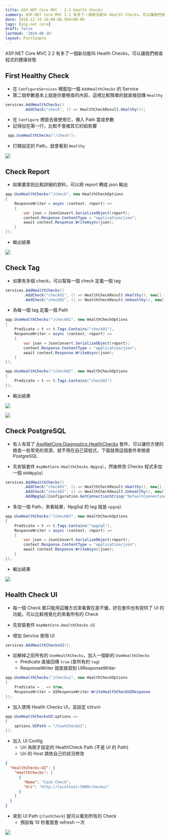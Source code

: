 ```yaml
---
title: ASP.NET Core MVC - 2.2 Health Checks
summary: ASP.NET Core MVC 2.2 有多了一個新功能叫 Health Checks，可以讓我們檢查程式的健康狀態
date: 2018-12-19 16:08:06.584+08:00
tags: [asp.net core]
draft: false
lastmod: '2024-08-16'
layout: PostSimple
---
```


ASP.NET Core MVC 2.2 有多了一個新功能叫 Health Checks，可以讓我們檢查程式的健康狀態

## First Healthy Check

- 在 `ConfigureServices` 裡面加一個 `AddHealthChecks` 的 Service
- 第二個參數基本上就是你要檢查的內容，這裡比較簡單的就直接回傳 `Healthy`

```csharp
services.AddHealthChecks()
		.AddCheck("check", () => HealthCheckResult.Healthy());
```

- 在 `Configure` 裡面去做使用它，傳入 Path 當成參數
- 記得加在第一行，比較不會被其它的給影響

```csharp
 app.UseHealthChecks("/check");
```

- 打開設定的 Path，就會看到 `Healthy`

![](/static/images/404.webp)

## Check Report

- 如果要拿到比較詳細的資料，可以把 report 轉成 json 輸出

```csharp
app.UseHealthChecks("/check", new HealthCheckOptions
{
	ResponseWriter = async (context, report) =>
	{
		var json = JsonConvert.SerializeObject(report);
		context.Response.ContentType = "application/json";
		await context.Response.WriteAsync(json);
	}
});
```

- 輸出結果

![](/static/images/404.webp)

## Check Tag

- 如果有多個 check，可以幫每一個 check 定義一個 tag

```csharp
services.AddHealthChecks()
		.AddCheck("check01", () => HealthCheckResult.Healthy(), new[] { "check01" })
		.AddCheck("check02", () => HealthCheckResult.Unhealthy(), new[] { "check02" });
```

- 為每一個 tag 定義一個 Path

```csharp
app.UseHealthChecks("/check01", new HealthCheckOptions
{
    Predicate = t => t.Tags.Contains("check01"),
    ResponseWriter = async (context, report) =>
    {
        var json = JsonConvert.SerializeObject(report);
        context.Response.ContentType = "application/json";
        await context.Response.WriteAsync(json);
    }
});

app.UseHealthChecks("/check02", new HealthCheckOptions
{
    Predicate = t => t.Tags.Contains("check02")
});
```

- 輸出結果

![](/static/images/404.webp)

![](/static/images/404.webp)

## Check PostgreSQL

- 有人有寫了 [AspNetCore.Diagnostics.HealthChecks](https://github.com/Xabaril/AspNetCore.Diagnostics.HealthChecks) 套件，可以讓你方便的檢查一些常見的資源，就不用在自己寫程式，下面就用這個套件來檢查 PostgreSQL

- 先安裝套件 `AspNetCore.HealthChecks.Npgsql`，然後修改 Checks 程式多加一個 `AddNpgSql`

```csharp
services.AddHealthChecks()
		.AddCheck("check01", () => HealthCheckResult.Healthy(), new[] { "check01" })
		.AddCheck("check02", () => HealthCheckResult.Unhealthy(), new[] { "check02" });
		.AddNpgSql(Configuration.GetConnectionString("DefaultConnection"));
```

- 多加一個 Path，來看結果，NpgSql 的 tag 就是 `npgsql`

```csharp
app.UseHealthChecks("/check03", new HealthCheckOptions
{
    Predicate = t => t.Tags.Contains("npgsql"),
    ResponseWriter = async (context, report) =>
    {
        var json = JsonConvert.SerializeObject(report);
        context.Response.ContentType = "application/json";
        await context.Response.WriteAsync(json);
    }
});
```

- 輸出結果

![](/static/images/404.webp)

## Health Check UI

- 每一個 Check 都只能用這種方式來看實在是不優，好在套件也有提供了 UI 的功能，可以比較視覺化的來看所有的 Check

- 先安裝套件 `AspNetCore.HealthChecks.UI`

- 增加 Service 使用 UI

```csharp
services.AddHealthChecksUI();
```

- 註解掉之前所有的 `UseHealthChecks`，加入一個新的 `UseHealthChecks`
  - Predicate 直接回傳 `true` (拿所有的 `tag`)
  - ResponseWriter 就直接寫到 UIResponseWriter

```csharp
app.UseHealthChecks("/checkui", new HealthCheckOptions
{
    Predicate = _ => true,
    ResponseWriter = UIResponseWriter.WriteHealthCheckUIResponse
});
```

- 加入使用 Health Checks UI，並設定 `UIPath`

```csharp
app.UseHealthChecksUI(options =>
{
    options.UIPath = "/CashCheckUI";
});
```

- 加入 UI Config
  - Uri 為剛才設定的 HealthCheck Path (不是 UI 的 Path)
  - Uri 的 Host 請依自己的狀況修改

```json
{
  "HealthChecks-UI": {
    "HealthChecks": [
      {
        "Name": "Cash Check",
        "Uri": "http://localhost:5000/checkui"
      }
    ]
  }
}
```

- 來到 UI Path (`/CashCheck`) 就可以看到所有的 Check
  - 預設每 10 秒畫面會 refresh 一次

![](/static/images/404.webp)
